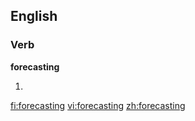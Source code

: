 ==English==

===Verb===
'''forecasting'''

# {{present participle of|[[forecast]]}}

[[fi:forecasting]]
[[vi:forecasting]]
[[zh:forecasting]]